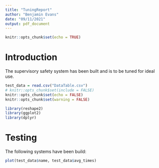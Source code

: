 ```yaml
---
title: "TuningReport"
author: "Benjamin Evans"
date: "09/11/2021"
output: pdf_document
---
```


```r
knitr::opts_chunk$set(echo = TRUE)
```

# Introduction

The supervisory safety system has been built and is to be tuned for ideal use.
```r
test_data = read.csv("DataTable.csv")
# knitr::opts_chunk$set(include = FALSE)
knitr::opts_chunk$set(echo = FALSE)
knitr::opts_chunk$set(warning = FALSE)

library(reshape2)
library(ggplot2)
library(dplyr)

```

# Testing

The following systems have been build:


```r
plot(test_data$name, test_data$avg_times)
```



